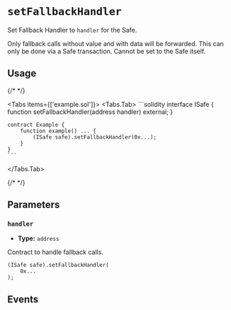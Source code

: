 
# `setFallbackHandler`

Set Fallback Handler to `handler` for the Safe.

<Callout type='warning'>
  Only fallback calls without value and with data will be forwarded. This can
  only be done via a Safe transaction. Cannot be set to the Safe itself.
</Callout>

## Usage

{/* <!-- vale off --> */}

<Tabs items={['example.sol']}>
  <Tabs.Tab>
    ```solidity
    interface ISafe {
        function setFallbackHandler(address handler) external;
    }

    contract Example {
        function example() ... {
            (ISafe safe).setFallbackHandler(0x...);
        }
    }
    ```
  </Tabs.Tab>
</Tabs>

{/* <!-- vale on --> */}

## Parameters

### `handler`

- **Type:** `address`

Contract to handle fallback calls.

```solidity focus=2
(ISafe safe).setFallbackHandler(
    0x...
);
```

## Events

<ChangedFallbackHandler />

